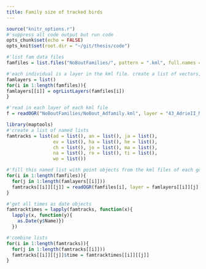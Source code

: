 ```yaml
---
title: Family size of tracked birds
---
```


```r
source("knitr_options.r")
#'suppress all code output but run code
opts_chunk$set(echo = FALSE)
opts_knit$set(root.dir = "~/git/thesis/code")
```

```r
#'list fam data files
famfiles = list.files("NoBoutFamilies/", pattern = ".kml", full.names = T)

#'each individual is a layer in the kml file. create a list of vectors, each vector containing the names of the layers/birds in that layer.
famlayers = list()
for(i in 1:length(famfiles)){
famlayers[[i]] = ogrListLayers(famfiles[i])
}

#'read in each layer of each kml file
f = readOGR("NoBoutFamilies/NoBout_Adfamily.kml", layer = "43_AdrieII_M", require_geomType = "wkbPoint")

library(maptools)
#'create a list of named lists
famtracks = list(ad = list(), an = list(), ja = list(),
                 ev = list(), ha = list(), he = list(),
                 ch = list(), jo = list(), ma = list(),
                 na = list(), ro = list(), ti = list(),
                 wo = list())

#'fill this named list with point objects from the kml files of each goose, with families forming a single spdf in each list.
for(i in 1:length(famfiles)){
  for(j in 1:length(famlayers[[i]]))
  famtracks[[i]][[j]] = readOGR(famfiles[i], layer = famlayers[[i]][j], require_geomType = "wkbPoint")
}
```

```r

#'get all times as date objects
famtracktimes = lapply(famtracks, function(x){
  lapply(x, function(y){
    as.Date(y$Name)})
  })

#'combine lists
for(i in 1:length(famtracks)){
  for(j in 1:length(famtracks[[i]]))
  famtracks[[i]][[j]]$time = famtracktimes[[i]][[j]]
}
```

